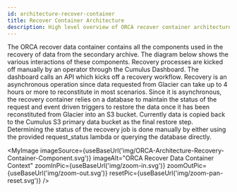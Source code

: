 ```yaml
---
id: architecture-recover-container
title: Recover Container Architecture
description: High level overview of ORCA recover container architecture.
---
```



The ORCA recover data container contains all the components used in the recovery
of data from the secondary archive. The diagram below shows the various
interactions of these components. Recovery processes are kicked off manually
by an operator through the Cumulus Dashboard. The dashboard calls an API which
kicks off a recovery workflow. Recovery is an asynchronous operation since data
requested from Glacier can take up to 4 hours or more to reconstitute in most
scenarios. Since it is asynchronous, the recovery container relies on a database
to maintain the status of the request and event driven triggers to restore the
data once it has been reconstituted from Glacier into an S3 bucket. Currently
data is copied back to the Cumulus S3 primary data bucket as the final restore
step. Determining the status of the recovery job is done manually by either
using the provided request_status lambda or querying the database directly.


<MyImage
    imageSource={useBaseUrl('img/ORCA-Architecture-Recovery-Container-Component.svg')}
    imageAlt="ORCA Recover Data Container Context"
    zoomInPic={useBaseUrl('img/zoom-in.svg')}
    zoomOutPic={useBaseUrl('img/zoom-out.svg')}
    resetPic={useBaseUrl('img/zoom-pan-reset.svg')}
/>


